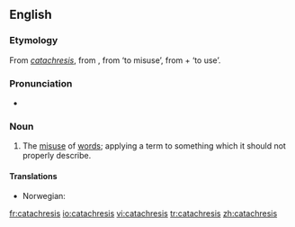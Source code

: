 {{wikipedia}}
==English==

===Etymology===
From {{etyl|la}} ''[[#Latin|catachresis]]'', from {{etyl|grc}} '''{{polytonic|[[κατάχρησις]]}}''', from '''{{polytonic|[[καταχρῆσθαι]]}}''' ‘to misuse’, from '''{{polytonic|[[κατά]]}}''' + '''{{polytonic|[[χρῆσθαι]]}}''' ‘to use’.

===Pronunciation===
* {{IPA|/kætəˈkɹiːsɪs/}}

===Noun===
{{en-noun|catachreses}}

# The [[misuse]] of [[words]]; applying a term to something which it should not properly describe.

====Translations====
{{trans-top|applying a term to something which it should not properly describe}}
* Norwegian: {{t-|no|katakrese|m}}
{{trans-mid}}
{{trans-bottom}}

[[fr:catachresis]]
[[io:catachresis]]
[[vi:catachresis]]
[[tr:catachresis]]
[[zh:catachresis]]